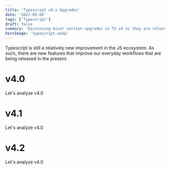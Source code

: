 ```yaml
---
title: 'Typescript v4.x Upgrades'
date: '2022-05-08'
tags: ['Typescript']
draft: false
summary: 'Discussing minor version upgrades in TS v4 as they are released'
heroImage: 'typescript.webp'
---
```


Typescript is still a relatively new improvement in the JS ecosystem. As such, there are new features that improve our everyday workflows that are being released in the present.

# v4.0

Let's analyze v4.0

# v4.1

Let's analyze v4.0

# v4.2

Let's analyze v4.0
